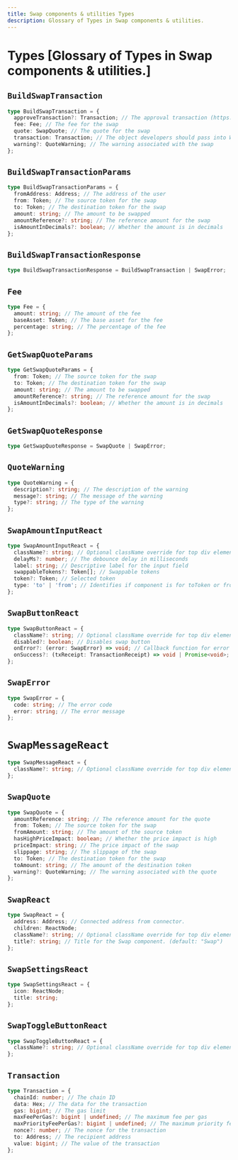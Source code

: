 ```yaml
---
title: Swap components & utilities Types
description: Glossary of Types in Swap components & utilities.
---
```


# Types [Glossary of Types in Swap components & utilities.]

## `BuildSwapTransaction`

```ts
type BuildSwapTransaction = {
  approveTransaction?: Transaction; // The approval transaction (https://metaschool.so/articles/what-are-erc20-approve-erc20-allowance-methods/)
  fee: Fee; // The fee for the swap
  quote: SwapQuote; // The quote for the swap
  transaction: Transaction; // The object developers should pass into Wagmi's signTransaction
  warning?: QuoteWarning; // The warning associated with the swap
};
```

## `BuildSwapTransactionParams`

```ts
type BuildSwapTransactionParams = {
  fromAddress: Address; // The address of the user
  from: Token; // The source token for the swap
  to: Token; // The destination token for the swap
  amount: string; // The amount to be swapped
  amountReference?: string; // The reference amount for the swap
  isAmountInDecimals?: boolean; // Whether the amount is in decimals
};
```

## `BuildSwapTransactionResponse`

```ts
type BuildSwapTransactionResponse = BuildSwapTransaction | SwapError;
```

## `Fee`

```ts
type Fee = {
  amount: string; // The amount of the fee
  baseAsset: Token; // The base asset for the fee
  percentage: string; // The percentage of the fee
};
```

## `GetSwapQuoteParams`

```ts
type GetSwapQuoteParams = {
  from: Token; // The source token for the swap
  to: Token; // The destination token for the swap
  amount: string; // The amount to be swapped
  amountReference?: string; // The reference amount for the swap
  isAmountInDecimals?: boolean; // Whether the amount is in decimals
};
```

## `GetSwapQuoteResponse`

```ts
type GetSwapQuoteResponse = SwapQuote | SwapError;
```

## `QuoteWarning`
```ts
type QuoteWarning = {
  description?: string; // The description of the warning
  message?: string; // The message of the warning
  type?: string; // The type of the warning
};
```

## `SwapAmountInputReact`

```ts
type SwapAmountInputReact = {
  className?: string; // Optional className override for top div element.
  delayMs?: number; // The debounce delay in milliseconds
  label: string; // Descriptive label for the input field
  swappableTokens?: Token[]; // Swappable tokens
  token?: Token; // Selected token
  type: 'to' | 'from'; // Identifies if component is for toToken or fromToken
};
```

## `SwapButtonReact`

```ts
type SwapButtonReact = {
  className?: string; // Optional className override for top div element.
  disabled?: boolean; // Disables swap button
  onError?: (error: SwapError) => void; // Callback function for error
  onSuccess?: (txReceipt: TransactionReceipt) => void | Promise<void>; // Callback function for success
};
```

## `SwapError`

```ts
type SwapError = {
  code: string; // The error code
  error: string; // The error message
};
```

# `SwapMessageReact`

```ts
type SwapMessageReact = {
  className?: string; // Optional className override for top div element.
};
```

## `SwapQuote`

```ts
type SwapQuote = {
  amountReference: string; // The reference amount for the quote
  from: Token; // The source token for the swap
  fromAmount: string; // The amount of the source token
  hasHighPriceImpact: boolean; // Whether the price impact is high
  priceImpact: string; // The price impact of the swap
  slippage: string; // The slippage of the swap
  to: Token; // The destination token for the swap
  toAmount: string; // The amount of the destination token
  warning?: QuoteWarning; // The warning associated with the quote
};
```

## `SwapReact`

```ts
type SwapReact = {
  address: Address; // Connected address from connector.
  children: ReactNode;
  className?: string; // Optional className override for top div element.
  title?: string; // Title for the Swap component. (default: "Swap")
};
```

## `SwapSettingsReact`

```ts
type SwapSettingsReact = {
  icon: ReactNode;
  title: string;
};
```

## `SwapToggleButtonReact`

```ts
type SwapToggleButtonReact = {
  className?: string; // Optional className override for top div element.
};
```

## `Transaction`

```ts
type Transaction = {
  chainId: number; // The chain ID
  data: Hex; // The data for the transaction
  gas: bigint; // The gas limit
  maxFeePerGas?: bigint | undefined; // The maximum fee per gas
  maxPriorityFeePerGas?: bigint | undefined; // The maximum priority fee per gas
  nonce?: number; // The nonce for the transaction
  to: Address; // The recipient address
  value: bigint; // The value of the transaction
};
```
